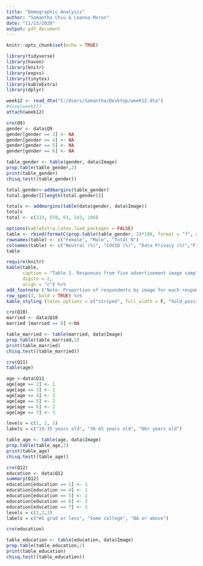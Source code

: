 ---
title: "Demographic Analysis"
author: "Samantha Chiu & Leanna Moron"
date: "11/13/2020"
output: pdf_document
---

```{r setup, include=FALSE}
knitr::opts_chunk$set(echo = TRUE)
```


```{r, loading FB data, include = FALSE}
library(tidyverse)
library(haven)
library(knitr)
library(expss)
library(tinytex)
library(kableExtra)
library(dplyr)

week12 <- read_dta("C:/Users/Samantha/Desktop/week12.dta")
#View(week12)
attach(week12)
```

```{r}
cro(Q9)
gender <- data$Q9
gender[gender == 3] <- NA
gender[gender == 4] <- NA
gender[gender == 5] <- NA
gender[gender == 6] <- NA

table_gender <- table(gender, data$Image)
prop.table(table_gender,2)
print(table_gender)
chisq.test((table_gender))
```
```{r}
total.gender<-addmargins(table_gender)
total.gender[[length(total.gender)]]

totals <- addmargins(table(data$gender, data$Image))
totals
total <- c(333, 559, 61, 142, 198)
```

```{r, echo=FALSE, include=FALSE}
options(kableExtra.latex.load_packages = FALSE)
table <- rbind(formatC(prop.table(table_gender, 2)*100, format = "f", digits = 1), formatC(total, format ="d"))
rownames(table) <- c("Female", "Male", "Total N")
colnames(table) <- c("Neutral (%)", "COVID (%)", "Data Privacy (%)","Finance (%)", "Mental Health (%)")
table
```
```{r, kable table, echo = FALSE}
require(knitr)
kable(table, 
      caption = "Table 1. Responses from five advertisement image samples by gender", 
      digits = 2, 
      align = "c") %>%
add_footnote ("Note: Proportion of respondents by image for each response category; X-squared = 72.4, 4 df, p < 0.001", notation = "none") %>%
row_spec(3, bold = TRUE) %>%
kable_styling (latex_options = c("striped", full_width = F, "hold_position"))
```



```{r}
cro(Q10)
married <- data$Q10
married [married == 8] <-NA

table_married <- table(married, data$Image)
prop.table(table_married,2)
print(table_married)
chisq.test((table_married))
```

```{r}
cro(Q11)
table(age)

age <-data$Q11
age[age == 2] <- 1
age[age == 3] <- 1
age[age == 4] <- 2
age[age == 5] <- 2
age[age == 6] <- 2
age[age == 7] <- 3

levels = c(1, 2, 3)
labels = c("19-35 years old", "36-65 years old", "66+ years old")

table_age <- table(age, data$Image)
prop.table(table_age,2)
print(table_age)
chisq.test((table_age))
```

```{r}
cro(Q12)
education <- data$Q12
summary(Q12)
education[education == 1] <- 1
education[education == 4] <- 1
education[education == 5] <- 2
education[education == 6] <- 3
education[education == 7] <- 3
levels = c(1,2,3)
labels = c("HS grad or less", "Some college", "BA or above")

cro(education)

table_education <- table(education, data$Image)
prop.table(table_education,2)
print(table_education)
chisq.test((table_education))
```




